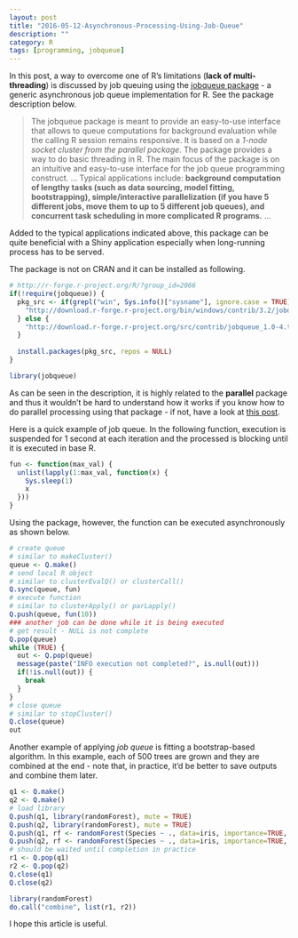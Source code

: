 ```yaml
---
layout: post
title: "2016-05-12-Asynchronous-Processing-Using-Job-Queue"
description: ""
category: R
tags: [programming, jobqueue]
---
```


In this post, a way to overcome one of R's limitations (**lack of multi-threading**) is discussed by job queuing using the [jobqueue package](http://jobqueue.r-forge.r-project.org/) - a generic asynchronous job queue implementation for R. See the package description below.

> The jobqueue package is meant to provide an easy-to-use interface that allows to queue computations for background evaluation while the calling R session remains responsive. It is based on a *1-node socket cluster from the parallel package*. The package provides a way to do basic threading in R. The main focus of the package is on an intuitive and easy-to-use interface for the job queue programming construct. ... Typical applications include: **background computation of lengthy tasks (such as data sourcing, model fitting, bootstrapping), simple/interactive parallelization (if you have 5 different jobs, move them to up to 5 different job queues), and concurrent task scheduling in more complicated R programs.** ...

Added to the typical applications indicated above, this package can be quite beneficial with a Shiny application especially when long-running process has to be served.

The package is not on CRAN and it can be installed as following.

```r
# http://r-forge.r-project.org/R/?group_id=2066
if(!require(jobqueue)) {
  pkg_src <- if(grepl("win", Sys.info()["sysname"], ignore.case = TRUE)) {
    "http://download.r-forge.r-project.org/bin/windows/contrib/3.2/jobqueue_1.0-4.zip"
  } else {
    "http://download.r-forge.r-project.org/src/contrib/jobqueue_1.0-4.tar.gz"
  }
  
  install.packages(pkg_src, repos = NULL)
}

library(jobqueue)
```

As can be seen in the description, it is highly related to the **parallel** package and thus it wouldn't be hard to understand how it works if you know how to do parallel processing using that package - if not, have a look at [this post](http://jaehyeon-kim.github.io/2015/03/Parallel-Processing-on-Single-Machine-Part-I.html). 

Here is a quick example of job queue. In the following function, execution is suspended for 1 second at each iteration and the processed is blocking until it is executed in base R.

```r
fun <- function(max_val) {
  unlist(lapply(1:max_val, function(x) {
    Sys.sleep(1)
    x
  }))
}
```

Using the package, however, the function can be executed asynchronously as shown below.

```r
# create queue
# similar to makeCluster()
queue <- Q.make()
# send local R object
# similar to clusterEvalQ() or clusterCall()
Q.sync(queue, fun)
# execute function
# similar to clusterApply() or parLapply()
Q.push(queue, fun(10))
### another job can be done while it is being executed
# get result - NULL is not complete
Q.pop(queue)
while (TRUE) {
  out <- Q.pop(queue)
  message(paste("INFO execution not completed?", is.null(out)))
  if(!is.null(out)) {
    break
  }
}
# close queue
# similar to stopCluster()
Q.close(queue)
out
```

Another example of applying *job queue* is fitting a bootstrap-based algorithm. In this example, each of 500 trees are grown and they are combined at the end - note that, in practice, it'd be better to save outputs and combine them later.

```r
q1 <- Q.make()
q2 <- Q.make()
# load library
Q.push(q1, library(randomForest), mute = TRUE)
Q.push(q2, library(randomForest), mute = TRUE)
Q.push(q1, rf <- randomForest(Species ~ ., data=iris, importance=TRUE, proximity=TRUE))
Q.push(q2, rf <- randomForest(Species ~ ., data=iris, importance=TRUE, proximity=TRUE))
# should be waited until completion in practice
r1 <- Q.pop(q1)
r2 <- Q.pop(q2)
Q.close(q1)
Q.close(q2)

library(randomForest)
do.call("combine", list(r1, r2))
```

I hope this article is useful.

